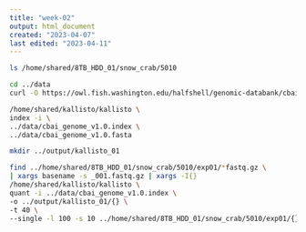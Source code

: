 ```yaml
---
title: "week-02"
output: html_document
created: "2023-04-07"
last edited: "2023-04-11"
---
```


```bash
ls /home/shared/8TB_HDD_01/snow_crab/5010
```
```bash
cd ../data
curl -O https://owl.fish.washington.edu/halfshell/genomic-databank/cbai_genome_v1.0.fasta
```
```bash
/home/shared/kallisto/kallisto \
index -i \
../data/cbai_genome_v1.0.index \
../data/cbai_genome_v1.0.fasta
```

```bash
mkdir ../output/kallisto_01

find ../home/shared/8TB_HDD_01/snow_crab/5010/exp01/*fastq.gz \
| xargs basename -s _001.fastq.gz | xargs -I{} 
/home/shared/kallisto/kallisto \
quant -i ../data/cbai_genome_v1.0.index \
-o ../output/kallisto_01/{} \
-t 40 \
--single -l 100 -s 10 ../home/shared/8TB_HDD_01/snow_crab/5010/exp01/{}_001.fastq.gz
```